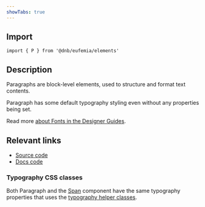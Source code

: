 ```yaml
---
showTabs: true
---
```


## Import

```tsx
import { P } from '@dnb/eufemia/elements'
```

## Description

Paragraphs are block-level elements, used to structure and format text contents.

Paragraph has some default typography styling even without any properties being set.

Read more [about Fonts in the Designer Guides](/quickguide-designer/fonts/).

## Relevant links

- [Source code](https://github.com/dnbexperience/eufemia/tree/main/packages/dnb-eufemia/src/elements/paragraph)
- [Docs code](https://github.com/dnbexperience/eufemia/tree/main/packages/dnb-design-system-portal/src/docs/uilib/elements/paragraph)

### Typography CSS classes

Both Paragraph and the [Span](uilib/elements/span/) component have the same typography properties that uses the [typography helper classes](uilib/typography/helper-classes/).
